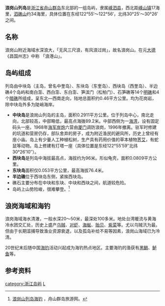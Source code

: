 {{refimprove|2011年7月}}

'''浪岗山列岛'''是[[浙江省|浙江省]][[舟山群岛|舟山群岛]]东北部的一组岛屿，隶属[[嵊泗县|嵊泗县]]，西北距[[嵊山镇|嵊山镇]]17海里，[[泗礁山|泗礁山]]约34海里，具体位置在东经122°55′～122°56′，北纬30°25′～30°26′之间。

== 名称 ==
浪岗山附近海域水深浪大，「无风三尺浪，有风浪过岗」，故名浪岗山。在元[[大德_(元朝)|大德]]《昌国州志》中称 「浪港山」。

== 岛屿组成 ==
列岛由中块岛（主岛，曾名中奎岛）、东块岛（东奎岛）、西块岛（西奎岛）、半边礁4个岛屿和南白澎、西白澎、东白澎、笋滨门（松柏门）、石笋礁等14个[[明礁|明礁]]和4个[[暗礁|暗礁]]所组成，呈东北—西南走向，陆地总面积约0.46平方公里。均为花岗岩，除中块岛外多为陡峭海岸。
*'''中块岛'''是浪岗山列岛的主岛，面积0.2911平方公里。位于列岛中心，南北走向，北部较高，中部略低，最高点海拨89.2米。中部西侧为一[[海湾|海湾]]，设有固定码头一座。1968年[[海军|海军]][[岸炮|岸炮]]六营由[[厦门|厦门]]调防浪岗，1996年撤离。驻军时修建的坑道和营房仍存，部队舍弃的房子，成为附近渔民的避风所，历史上曾经有座小庙。岛上有少量人工种植松树，生产具有药用价值的草本植物[[荠艾|荠艾]]，有蛇鼠等动物。岛上修建有灯塔一座（具体位置是东经122°55′59″北纬30°26′10″）。
*'''西块岛'''是列岛中海拔最高点，海拔约为96米。形似龟壳，面积0.0809平方公里。
*'''东块岛'''面积仅0.053平方公里，最高海拔76.4米。
*'''半边礁'''位于西块岛东侧，紧挨西块岛。
*礁石主要分布在中块和东块、中块和西块之间，航道较危险。
*岛屿上山势险峻，很难攀登。<ref>[http://www.zstourist.com/news.asp?news_id=2129 浪岗山列岛海钓] {{webarchive|url=https://web.archive.org/web/20160305080853/http://www.zstourist.com/news.asp?news_id=2129 |date=2016-03-05 }}，舟山群岛旅游网。</ref>

== 浪岗海域和海钓 ==
浪岗海域海水清澈，一般水深20～50米，最深处100多米。地处台湾暖流与黄海冷水团交汇处，历史上盛产[[乌贼|乌贼]]、[[对虾|对虾]]、[[海蜒|海蜒]]、[[贻贝|贻贝]]、[[紫菜|紫菜]]等。尤以乌贼汛为最。但由于长期滥捕导致渔业资源衰退，以及孤岛补给不易等因素，浪岗山海域已为冷清。

20世纪末后随中国[[海钓|海钓]]活动兴起成为海钓热点地区。主要海钓的渔获有[[黑鲷|黑鲷]]、[[鲈鱼|鲈鱼]]等。

== 参考资料 ==
{{reflist}}

{{浙江小作品}}

[[category:浙江岛屿|category:浙江岛屿]]
[[category:舟山群岛|L]]
　　